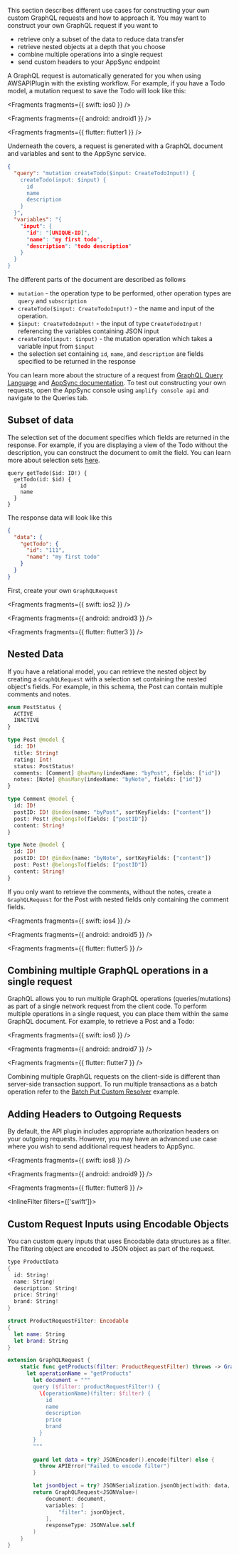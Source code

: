 This section describes different use cases for constructing your own custom GraphQL requests and how to approach it. You may want to construct your own GraphQL request if you want to

- retrieve only a subset of the data to reduce data transfer
- retrieve nested objects at a depth that you choose
- combine multiple operations into a single request
- send custom headers to your AppSync endpoint

A GraphQL request is automatically generated for you when using AWSAPIPlugin with the existing workflow. For example, if you have a Todo model, a mutation request to save the Todo will look like this:


<Fragments fragments={{ swift: ios0 }} />


<Fragments fragments={{ android: android1 }} />


<Fragments fragments={{ flutter: flutter1 }} />

Underneath the covers, a request is generated with a GraphQL document and variables and sent to the AppSync service.

```json
{
  "query": "mutation createTodo($input: CreateTodoInput!) {
    createTodo(input: $input) {
      id
      name
      description
    }
  }",
  "variables": "{
    "input": {
      "id": "[UNIQUE-ID]",
      "name": "my first todo",
      "description": "todo description"
    }
  }
}
```

The different parts of the document are described as follows

- `mutation` - the operation type to be performed, other operation types are `query` and `subscription`
- `createTodo($input: CreateTodoInput!)` - the name and input of the operation.
- `$input: CreateTodoInput!` - the input of type `CreateTodoInput!` referencing the variables containing JSON input
- `createTodo(input: $input)` - the mutation operation which takes a variable input from `$input`
- the selection set containing `id`, `name`, and `description` are fields specified to be returned in the response

You can learn more about the structure of a request from [GraphQL Query Language](https://graphql.org/learn/) and [AppSync documentation](https://docs.aws.amazon.com/appsync/latest/devguide/graphql-overview.html). To test out constructing your own requests, open the AppSync console using `amplify console api` and navigate to the Queries tab.

## Subset of data

The selection set of the document specifies which fields are returned in the response. For example, if you are displaying a view of the Todo without the description, you can construct the document to omit the field. You can learn more about selection sets [here](https://spec.graphql.org/draft/#sec-Selection-Sets).

```
query getTodo($id: ID!) {
  getTodo(id: $id) {
    id
    name
  }
}
```

The response data will look like this

```json
{
  "data": {
    "getTodo": {
      "id": "111",
      "name": "my first todo"
    }
  }
}
```

First, create your own `GraphQLRequest`


<Fragments fragments={{ swift: ios2 }} />


<Fragments fragments={{ android: android3 }} />


<Fragments fragments={{ flutter: flutter3 }} />

## Nested Data

If you have a relational model, you can retrieve the nested object by creating a `GraphQLRequest` with a selection set containing the nested object's fields. For example, in this schema, the Post can contain multiple comments and notes.

```graphql
enum PostStatus {
  ACTIVE
  INACTIVE
}

type Post @model {
  id: ID!
  title: String!
  rating: Int!
  status: PostStatus!
  comments: [Comment] @hasMany(indexName: "byPost", fields: ["id"])
  notes: [Note] @hasMany(indexName: "byNote", fields: ["id"])
}

type Comment @model {
  id: ID!
  postID: ID! @index(name: "byPost", sortKeyFields: ["content"])
  post: Post! @belongsTo(fields: ["postID"])
  content: String!
}

type Note @model {
  id: ID!
  postID: ID! @index(name: "byNote", sortKeyFields: ["content"])
  post: Post! @belongsTo(fields: ["postID"])
  content: String!
}
```

If you only want to retrieve the comments, without the notes, create a `GraphQLRequest` for the Post with nested fields only containing the comment fields.


<Fragments fragments={{ swift: ios4 }} />


<Fragments fragments={{ android: android5 }} />


<Fragments fragments={{ flutter: flutter5 }} />

## Combining multiple GraphQL operations in a single request

GraphQL allows you to run multiple GraphQL operations (queries/mutations) as part of a single network request from the client code. To perform multiple operations in a single request, you can place them within the same GraphQL document. For example, to retrieve a Post and a Todo:


<Fragments fragments={{ swift: ios6 }} />


<Fragments fragments={{ android: android7 }} />


<Fragments fragments={{ flutter: flutter7 }} />

<Callout>

Combining multiple GraphQL requests on the client-side is different than server-side transaction support. To run multiple transactions as a batch operation refer to the [Batch Put Custom Resolver](/[platform]/build-a-backend/graphqlapi/best-practice/batch-put-custom-resolver/) example.

</Callout>

## Adding Headers to Outgoing Requests

By default, the API plugin includes appropriate authorization headers on your outgoing requests. However, you may have an advanced use case where you wish to send additional request headers to AppSync.


<Fragments fragments={{ swift: ios8 }} />


<Fragments fragments={{ android: android9 }} />


<Fragments fragments={{ flutter: flutter8 }} />

<InlineFilter filters={['swift']}>

## Custom Request Inputs using Encodable Objects

You can custom query inputs that uses Encodable data structures as a filter.  The filtering object are encoded to JSON object as part of the request.

```swift
type ProductData
{
  id: String!
  name: String! 
  description: String! 
  price: String!
  brand: String! 
}

struct ProductRequestFilter: Encodable
{
  let name: String
  let brand: String
}

extension GraphQLRequest {
    static func getProducts(filter: ProductRequestFilter) throws -> GraphQLRequest<JSONValue> {
      let operationName = "getProducts"
        let document = """
        query ($filter: productRequestFilter!) {
          \(operationName)(filter: $filter) {
            id
            name
            description
            price
            brand
          }
        }
        """
        
        guard let data = try? JSONEncoder().encode(filter) else { 
          throw APIError("Failed to encode filter")
        }

        let jsonObject = try? JSONSerialization.jsonObject(with: data, options: [])
        return GraphQLRequest<JSONValue>(
            document: document,
            variables: [
                "filter": jsonObject,
            ],
            responseType: JSONValue.self
        )
    }
}
```

</InlineFilter>
